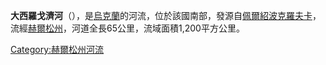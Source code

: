 '''大西羅戈濟河'''（{{lang-uk|Великі Сірогози}}），是[[烏克蘭|烏克蘭]]的河流，位於該國南部，發源自[[佩爾紹波克羅夫卡|佩爾紹波克羅夫卡]]，流經[[赫爾松州|赫爾松州]]，河道全長65公里，流域面積1,200平方公里。

{{DEFAULTSORT:Великі Сірогози}}
[[Category:赫爾松州河流|Category:赫爾松州河流]]


{{Ukraine-river-stub}}